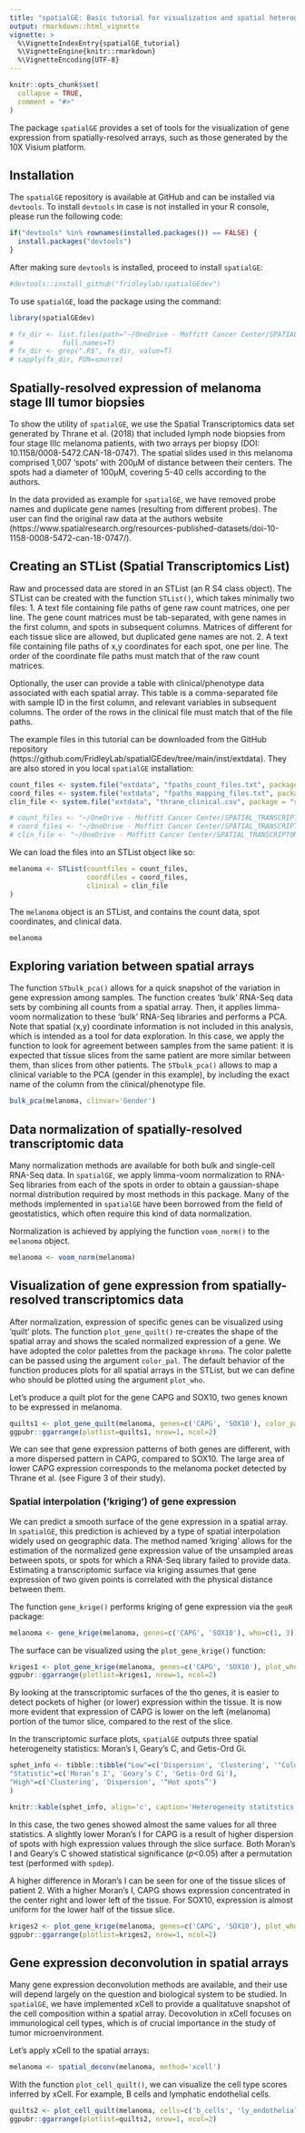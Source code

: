 ```yaml
---
title: "spatialGE: Basic tutorial for visualization and spatial heterogeneity analysis"
output: rmarkdown::html_vignette
vignette: >
  %\VignetteIndexEntry{spatialGE_tutorial}
  %\VignetteEngine{knitr::rmarkdown}
  %\VignetteEncoding{UTF-8}
---
```


```r
knitr::opts_chunk$set(
  collapse = TRUE,
  comment = "#>"
)
```

The package `spatialGE` provides a set of tools for the visualization of gene expression from 
spatially-resolved arrays, such as those generated by the 10X Visium platform. 

## Installation
The `spatialGE` repository is available at GitHub and can be installed via `devtools`.
To install `devtools` in case is not installed in your R console, please run the 
following code:
```r
if("devtools" %in% rownames(installed.packages()) == FALSE) {
  install.packages("devtools")
}
```

After making sure `devtools` is installed, proceed to install `spatialGE`:
```r
#devtools::install_github("fridleylab/spatialGEdev")
```

To use `spatialGE`, load the package using the command:
```r
library(spatialGEdev)
```

```r
# fx_dir <- list.files(path="~/OneDrive - Moffitt Cancer Center/SPATIAL_TRANSCRIPTOMICS/code/spatialGEdev/R", 
#            full.names=T)
# fx_dir <- grep(".R$", fx_dir, value=T)
# sapply(fx_dir, FUN=source)
```

## Spatially-resolved expression of melanoma stage III tumor biopsies
To show the utility of `spatialGE`, we use the Spatial Transcriptomics data set
generated by Thrane et al. (2018) that included lymph node biopsies from four stage
IIIc melanoma patients, with two arrays per biopsy (DOI: 10.1158/0008-5472.CAN-18-0747).
The spatial slides used in this melanoma comprised 1,007 'spots' with 200μM of distance
between their centers. The spots had a diameter of 100μM, covering 5-40 cells according
to the authors.

In the data provided as example for `spatialGE`, we have removed probe names and duplicate
gene names (resulting from different probes). The user can find the original raw data at
the authors website (https://www.spatialresearch.org/resources-published-datasets/doi-10-1158-0008-5472-can-18-0747/).

## Creating an STList (Spatial Transcriptomics List)
Raw and processed data are stored in an STList (an R S4 class object). The STList
can be created with the function `STList()`, which takes minimally two files:
1. A text file containing file paths of gene raw count matrices, one per line. The gene
count matrices must be tab-separated, with gene names in the first column, and 
spots in subsequent columns. Matrices of different for each tissue slice are allowed, but
duplicated gene names are not.
2. A text file containing file paths of x,y coordinates for each spot, one per line.
The order of the coordinate file paths must match that of the raw count matrices.

Optionally, the user can provide a table with clinical/phenotype data associated with
each spatial array. This table is a comma-separated file with sample ID in the first
column, and relevant variables in subsequent columns. The order of the rows in the 
clinical file must match that of the file paths. 

The example files in this tutorial can be downloaded from the GitHub repository (https://github.com/FridleyLab/spatialGEdev/tree/main/inst/extdata). They are also
stored in you local `spatialGE` installation:
```r
count_files <- system.file("extdata", "fpaths_count_files.txt", package = "spatialGEdev")
coord_files <- system.file("extdata", "fpaths_mapping_files.txt", package = "spatialGEdev")
clin_file <- system.file("extdata", "thrane_clinical.csv", package = "spatialGEdev")
```

```r
# count_files <- "~/OneDrive - Moffitt Cancer Center/SPATIAL_TRANSCRIPTOMICS/code/spatialGEdev/inst/extdata/short_test_version_3subjs/fpaths_count_files.txt"
# coord_files <- "~/OneDrive - Moffitt Cancer Center/SPATIAL_TRANSCRIPTOMICS/code/spatialGEdev/inst/extdata/short_test_version_3subjs/fpaths_mapping_files.txt"
# clin_file <- "~/OneDrive - Moffitt Cancer Center/SPATIAL_TRANSCRIPTOMICS/code/spatialGEdev/inst/extdata/short_test_version_3subjs/thrane_clinical.csv"
```

We can load the files into an STList object like so:
```r
melanoma <- STList(countfiles = count_files, 
                   coordfiles = coord_files,
                   clinical = clin_file
)
```

The `melanoma` object is an STList, and contains the count data, spot coordinates,
and clinical data.
```r
melanoma
```

## Exploring variation between spatial arrays
The function `STbulk_pca()` allows for a quick snapshot of the variation in gene
expression among samples. The function creates 'bulk' RNA-Seq data sets by combining
all counts from a spatial array. Then, it applies limma-voom normalization to these
'bulk' RNA-Seq libraries and performs a PCA. Note that spatial (x,y) coordinate 
information is not included in this analysis, which is intended as a tool for 
data exploration. In this case, we apply the function to look for agreement between
samples from the same patient: it is expected that tissue slices from the same patient
are more similar between them, than slices from other patients. The `STbulk_pca()`
allows to map a clinical variable to the PCA (gender in this example), by including
the exact name of the column from the clinical/phenotype file.
```r
bulk_pca(melanoma, clinvar='Gender')
```

## Data normalization of spatially-resolved transcriptomic data
Many normalization methods are available for both bulk and single-cell
RNA-Seq data. In `spatialGE`, we apply limma-voom normalization to RNA-Seq libraries 
from each of the spots in order to obtain a gaussian-shape normal distribution
required by most methods in this package. Many of the methods implemented in `spatialGE`
have been borrowed from the field of geostatistics, which often require this kind
of data normalization.

Normalization is achieved by applying the function `voom_norm()` to the `melanoma`
object.
```r
melanoma <- voom_norm(melanoma)
```

## Visualization of gene expression from spatially-resolved transcriptomics data
After normalization, expression of specific genes can be visualized using 'quilt' 
plots. The function `plot_gene_quilt()` re-creates the shape of the spatial array
and shows the scaled normalized expression of a gene. We have adopted the color 
palettes from the package `khroma`. The color palette can be passed using the 
argument `color_pal`. The default behavior of the function produces plots for all 
spatial arrays in the STList, but we can define who should be plotted using the 
argument `plot_who`.

Let's produce a quilt plot for the gene CAPG and SOX10, two genes known to be 
expressed in melanoma.
```r
quilts1 <- plot_gene_quilt(melanoma, genes=c('CAPG', 'SOX10'), color_pal="YlOrBr", plot_who=1)
ggpubr::ggarrange(plotlist=quilts1, nrow=1, ncol=2)
```

We can see that gene expression patterns of both genes are different, with a more
dispersed pattern in CAPG, compared to SOX10. The large area of lower CAPG
expression corresponds to the melanoma pocket detected by Thrane et al. (see Figure 3
of their study).

### Spatial interpolation ('kriging') of gene expression
We can predict a smooth surface of the gene expression in a spatial array. In 
`spatialGE`, this prediction is achieved by a type of spatial interpolation widely
used on geographic data. The method named 'kriging' allows for the estimation of 
the normalized gene expression value of the unsampled areas between spots, or spots 
for which a RNA-Seq library failed to provide data. Estimating a transcriptomic 
surface via kriging assumes that gene expression of two given points is
correlated with the physical distance between them.

The function `gene_krige()` performs kriging of gene expression via the `geoR`
package:
```r
melanoma <- gene_krige(melanoma, genes=c('CAPG', 'SOX10'), who=c(1, 3))
```

The surface can be visualized using the `plot_gene_krige()` function:
```r
kriges1 <- plot_gene_krige(melanoma, genes=c('CAPG', 'SOX10'), plot_who=1)
ggpubr::ggarrange(plotlist=kriges1, nrow=1, ncol=2)
```

By looking at the transcriptomic surfaces of the tho genes, it is easier to detect
pockets of higher (or lower) expression within the tissue. It is now more evident that
expression of CAPG is lower on the left (melanoma) portion of the tumor slice, compared
to the rest of the slice.

In the transcriptomic surface plots, `spatialGE` outputs three spatial heterogeneity 
statistics: Moran's I, Geary's C, and Getis-Ord Gi.

```r
sphet_info <- tibble::tibble("Low"=c('Dispersion', 'Clustering', '"Cold spots"'),
"Statistic"=c('Moran’s I', 'Geary’s C', 'Getis-Ord Gi'),
"High"=c('Clustering', 'Dispersion', '“Hot spots”')
)

knitr::kable(sphet_info, align='c', caption='Heterogeneity statitstics in `spatialGE`', format = 'html') 
```

In this case, the two genes showed almost the same values for all three statistics.
A slightly lower Moran's I for CAPG is a result of higher dispersion of spots with
high expression values through the slice surface. Both Moran's I and Geary's C showed
statistical significance (_p_<0.05) after a permutation test (performed with `spdep`). 

A higher difference in Moran's I can be seen for one of the tissue slices of patient 2.
With a higher Moran's I, CAPG shows expression concentrated in the center right and
lower left of the tissue. For SOX10, expression is almost uniform for the lower half
of the tissue slice.
```r
kriges2 <- plot_gene_krige(melanoma, genes=c('CAPG', 'SOX10'), plot_who=3)
ggpubr::ggarrange(plotlist=kriges2, nrow=1, ncol=2)
```

## Gene expression deconvolution in spatial arrays
Many gene expression deconvolution methods are available, and their use will depend
largely on the question and biological system to be studied. In `spatialGE`, we have
implemented xCell to provide a qualitatuve snapshot of the cell composition within a
spatial array. Decovolution in xCell focuses on immunological cell types, which is of
crucial importance in the study of tumor microenvironment. 

Let's apply xCell to the spatial arrays:
```r
melanoma <- spatial_deconv(melanoma, method='xcell')
```

With the function `plot_cell_quilt()`, we can visualize the cell type scores 
inferred by xCell. For example, B cells and lymphatic endothelial cells.
```r
quilts2 <- plot_cell_quilt(melanoma, cells=c('b_cells', 'ly_endothelial_cells'), color_pal="YlOrBr", plot_who=1, purity=T)
ggpubr::ggarrange(plotlist=quilts2, nrow=1, ncol=2)
```


